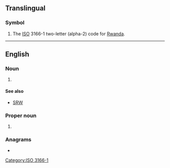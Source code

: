 {{also|rw|.rw}}
==Translingual==

===Symbol===
{{head|mul|symbol}}

# The [[ISO]] 3166-1 two-letter (alpha-2) code for [[Rwanda]].

[[Category:ISO 3166-1]]

----

==English==

===Noun===
{{en-noun}}

# {{lb|en|mathematics|probability}} {{initialism of|random walk|lang=en}}

====See also====
* [[SRW]]

===Proper noun===
{{en-proper noun}}

# {{lb|en|Internet}} {{initialism of|{{w|RationalWiki}}|lang=en}}

===Anagrams===
* {{anagrams|en|a=rw|WR}}